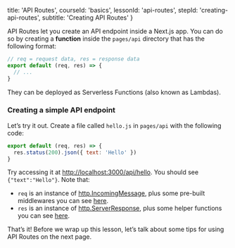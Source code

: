
  title: 'API Routes',
  courseId: 'basics',
  lessonId: 'api-routes',
  stepId: 'creating-api-routes',
  subtitle: 'Creating API Routes'
}

API Routes let you create an API endpoint inside a Next.js app. You can do so by creating a **function** inside the `pages/api` directory that has the following format:

```js
// req = request data, res = response data
export default (req, res) => {
  // ...
}
```

They can be deployed as Serverless Functions (also known as Lambdas).

### Creating a simple API endpoint

Let’s try it out. Create a file called `hello.js` in `pages/api` with the following code:

```js
export default (req, res) => {
  res.status(200).json({ text: 'Hello' })
}
```

Try accessing it at [http://localhost:3000/api/hello](http://localhost:3000/api/hello). You should see `{"text":"Hello"}`. Note that:

- `req` is an instance of [http.IncomingMessage](https://nodejs.org/api/http.html#http_class_http_incomingmessage), plus some pre-built middlewares you can see [here](/docs/api-routes/api-middlewares).
- `res` is an instance of [http.ServerResponse](https://nodejs.org/api/http.html#http_class_http_serverresponse), plus some helper functions you can see [here](/docs/api-routes/response-helpers).

That’s it! Before we wrap up this lesson, let’s talk about some tips for using API Routes on the next page.

